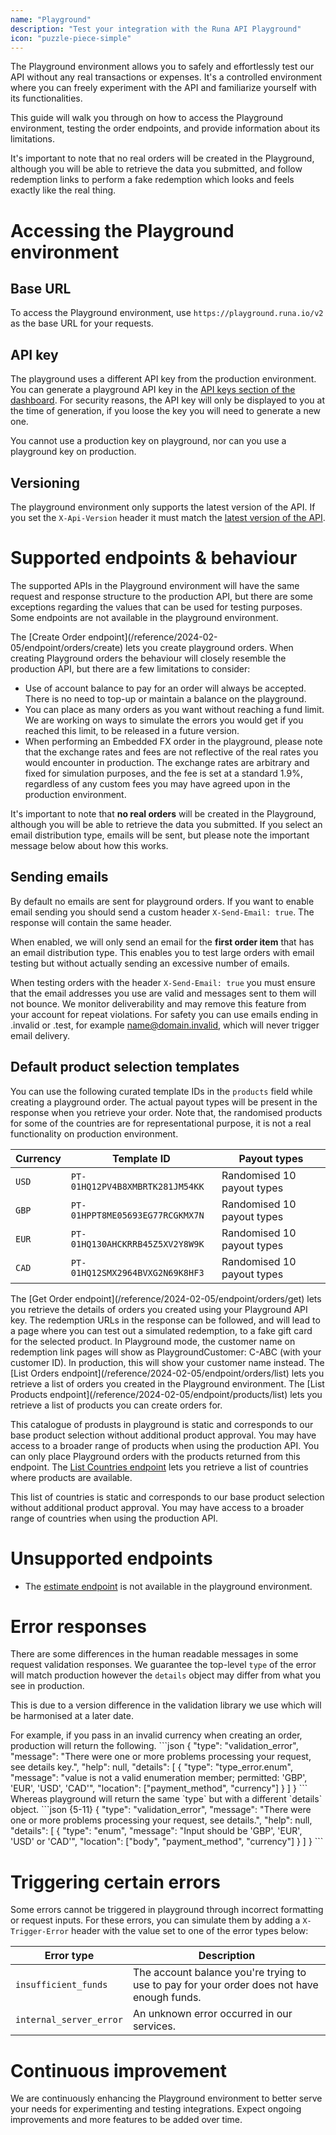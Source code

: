 ```yaml
---
name: "Playground"
description: "Test your integration with the Runa API Playground"
icon: "puzzle-piece-simple"
---
```


The Playground environment allows you to safely and effortlessly test our API without any real transactions or expenses. It's a controlled environment where you can freely experiment with the API and familiarize yourself with its functionalities.

This guide will walk you through on how to access the Playground environment, testing the order endpoints, and provide information about its limitations.

It's important to note that no real orders will be created in the Playground, although you will be able to retrieve the data you submitted, and follow redemption links to perform a fake redemption which looks and feels exactly like the real thing.

# Accessing the Playground environment

## Base URL

To access the Playground environment, use `https://playground.runa.io/v2 ` as the base URL for your requests.

## API key

The playground uses a different API key from the production environment. You can generate a playground API key in the [API keys section of the dashboard](https://app.runa.io/api-keys). For security reasons, the API key will only be displayed to you at the time of generation, if you loose the key you will need to generate a new one.

You cannot use a production key on playground, nor can you use a playground key on production.

## Versioning

The playground environment only supports the latest version of the API. If you set the `X-Api-Version` header it must match the [latest version of the API](/best-practices/api-versioning#what-is-the-latest-version).

# Supported endpoints & behaviour

The supported APIs in the Playground environment will have the same request and response structure to the production API, but there are some exceptions regarding the values that can be used for testing purposes. Some endpoints are not available in the playground environment.

<Accordion title="Create an order">
  The [Create Order endpoint](/reference/2024-02-05/endpoint/orders/create) lets you create playground orders. When creating Playground orders the behaviour will closely resemble the production API, but there are a few limitations to consider:

  - Use of account balance to pay for an order will always be accepted. There is no need to top-up or maintain a balance on the playground.
  - You can place as many orders as you want without reaching a fund limit. We are working on ways to simulate the errors you would get if you reached this limit, to be released in a future version.
  - When performing an Embedded FX order in the playground, please note that the exchange rates and fees are not reflective of the real rates you would encounter in production. The exchange rates are arbitrary and fixed for simulation purposes, and the fee is set at a standard 1.9%, regardless of any custom fees you may have agreed upon in the production environment.

  It's important to note that **no real orders** will be created in the Playground, although you will be able to retrieve the data you submitted. If you select an email distribution type, emails will be sent, but please note the important message below about how this works.
  
  ## Sending emails
  By default no emails are sent for playground orders. If you want to enable email sending you should send a custom header `X-Send-Email: true`. The response will contain the same header.

  When enabled, we will only send an email for the **first order item** that has an email distribution type. This enables you to test large orders with email testing but without actually sending an excessive number of emails.

  When testing orders with the header `X-Send-Email: true` you must ensure that the email addresses you use are valid and messages sent to them will not bounce. We monitor deliverability and may remove this feature from your account for repeat violations. For safety you can use emails ending in .invalid or .test, for example name@domain.invalid, which will never trigger email delivery.

  ## Default product selection templates

  You can use the following curated template IDs in the `products` field while creating a playground order. The actual payout types will be present in the response when you retrieve your order. Note that, the randomised products for some of the countries are for representational purpose, it is not a real functionality on production environment.

  | Currency | Template ID | Payout types |
  | -------- | ----------- | ------------ |
  | `USD` | `PT-01HQ12PV4B8XMBRTK281JM54KK` | Randomised 10 payout types |
  | `GBP` | `PT-01HPPT8ME05693EG77RCGKMX7N` | Randomised 10 payout types |
  | `EUR` | `PT-01HQ130AHCKRRB45Z5XV2Y8W9K` | Randomised 10 payout types |
  | `CAD` | `PT-01HQ12SMX2964BVXG2N69K8HF3` | Randomised 10 payout types |
  

</Accordion>
<Accordion title="Get order details">
  The [Get Order endpoint](/reference/2024-02-05/endpoint/orders/get) lets you retrieve the details of orders you created using your Playground API key. The redemption URLs in the response can be followed, and will lead to a page where you can test out a simulated redemption, to a fake gift card for the selected product.

  <Note>
    In Playground mode, the customer name on redemption link pages will show as PlaygroundCustomer: C-ABC (with your customer ID). In production, this will show your customer name instead.
  </Note>
</Accordion>
<Accordion title="Get a list of orders">
  The [List Orders endpoint](/reference/2024-02-05/endpoint/orders/list) lets you retrieve a list of orders you created in the Playground environment.
</Accordion>
<Accordion title="List products">
  The [List Products endpoint](/reference/2024-02-05/endpoint/products/list) lets you retrieve a list of products you can create orders for.

  This catalogue of produsts in playground is static and corresponds to our base product selection without additional product approval. You may have access to a broader range of products when using the production API. You can only place Playground orders with the products returned from this endpoint.
</Accordion>
<Accordion title="Get a list of countries where products are available">
  The [List Countries endpoint](/reference/2024-02-05/endpoint/countries/list) lets you retrieve a list of countries where products are available.

  This list of countries is static and corresponds to our base product selection without additional product approval. You may have access to a broader range of countries when using the production API.
</Accordion>

# Unsupported endpoints

- The [estimate endpoint](/reference/2024-02-05/endpoint/orders/estimate) is not available in the playground environment.

# Error responses

There are some differences in the human readable messages in some request validation responses. We guarantee the top-level `type` of the error will match production however the `details` object may differ from what you see in production.

This is due to a version difference in the validation library we use which will be harmonised at a later date.

<Tabs>
  <Tab title="Production validation error">
    For example, if you pass in an invalid currency when creating an order, production will return the following.
    ```json
    {
        "type": "validation_error",
        "message": "There were one or more problems processing your request, see details key.",
        "help": null,
        "details": [
            {
                "type": "type_error.enum",
                "message": "value is not a valid enumeration member; permitted: 'GBP', 'EUR', 'USD', 'CAD'",
                "location": ["payment_method", "currency"]
            }
        ]
    }
    ```
  </Tab>
  <Tab title="Playground validation error">
    Whereas playground will return the same `type` but with a different `details` object.
    ```json {5-11}
    {
        "type": "validation_error",
        "message": "There were one or more problems processing your request, see details.",
        "help": null,
        "details": [
            {
                "type": "enum",
                "message": "Input should be 'GBP', 'EUR', 'USD' or 'CAD'",
                "location": ["body", "payment_method", "currency"]
            }
        ]
    }
    ```
</Tab>
</Tabs>

# Triggering certain errors

Some errors cannot be triggered in playground through incorrect formatting or request inputs. For these errors, you can simulate them by adding a `X-Trigger-Error` header with the value set to one of the error types below:

| Error type | Description |
|------------|-------------|
| `insufficient_funds` | The account balance you're trying to use to pay for your order does not have enough funds. |
| `internal_server_error` | An unknown error occurred in our services. |

# Continuous improvement

We are continuously enhancing the Playground environment to better serve your needs for experimenting and testing integrations. Expect ongoing improvements and more features to be added over time.